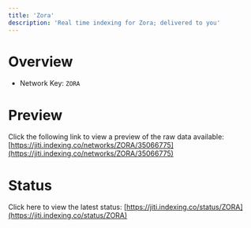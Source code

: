 ```yaml
---
title: 'Zora'
description: 'Real time indexing for Zora; delivered to you'
---
```


# Overview
- Network Key: `ZORA`

# Preview
Click the following link to view a preview of the raw data available: [https://jiti.indexing.co/networks/ZORA/35066775](https://jiti.indexing.co/networks/ZORA/35066775)

# Status
Click here to view the latest status: [https://jiti.indexing.co/status/ZORA](https://jiti.indexing.co/status/ZORA)
